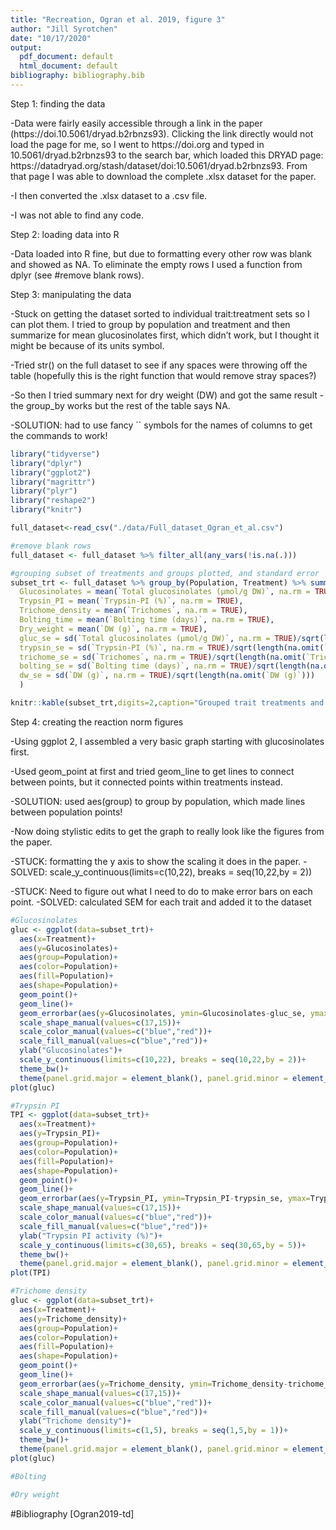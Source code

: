 ```yaml
---
title: "Recreation, Ogran et al. 2019, figure 3"
author: "Jill Syrotchen"
date: "10/17/2020"
output:
  pdf_document: default
  html_document: default
bibliography: bibliography.bib
---
```


Step 1: finding the data

  -Data were fairly easily accessible through a link in the paper (https://doi.10.5061/dryad.b2rbnzs93). Clicking the link directly would not load the page for me, so I went to https://doi.org and typed in 10.5061/dryad.b2rbnzs93 to the search bar, which loaded this DRYAD page: https://datadryad.org/stash/dataset/doi:10.5061/dryad.b2rbnzs93. From that page I was able to download the complete .xlsx dataset for the paper.
  
  -I then converted the .xlsx dataset to a .csv file.
  
  -I was not able to find any code.
  
  
  
Step 2: loading data into R

  -Data loaded into R fine, but due to formatting every other row was blank and showed as NA. To eliminate the empty rows I used a function from dplyr (see #remove blank rows).
  
  
  
Step 3: manipulating the data
  
  -Stuck on getting the dataset sorted to individual trait:treatment sets so I can plot them. I tried to group by population and treatment and then summarize for mean glucosinolates first, which didn't work, but I thought it might be because of its units symbol. 
  
  -Tried str() on the full dataset to see if any spaces were throwing off the table (hopefully this is the right function that would remove stray spaces?)
  
  -So then I tried summary next for dry weight (DW) and got the same result - the group_by works but the rest of the table says NA.
  
  -SOLUTION: had to use fancy `` symbols for the names of columns to get the commands to work!
  

```r

library("tidyverse")
library("dplyr")
library("ggplot2")
library("magrittr")
library("plyr")
library("reshape2")
library("knitr")

full_dataset<-read_csv("./data/Full_dataset_Ogran_et_al.csv")

#remove blank rows
full_dataset <- full_dataset %>% filter_all(any_vars(!is.na(.)))

#grouping subset of treatments and groups plotted, and standard error
subset_trt <- full_dataset %>% group_by(Population, Treatment) %>% summarize(
  Glucosinolates = mean(`Total glucosinolates (µmol/g DW)`, na.rm = TRUE), 
  Trypsin_PI = mean(`Trypsin-PI (%)`, na.rm = TRUE), 
  Trichome_density = mean(`Trichomes`, na.rm = TRUE), 
  Bolting_time = mean(`Bolting time (days)`, na.rm = TRUE), 
  Dry_weight = mean(`DW (g)`, na.rm = TRUE),
  gluc_se = sd(`Total glucosinolates (µmol/g DW)`, na.rm = TRUE)/sqrt(length(na.omit(`Total glucosinolates (µmol/g DW)`))),
  trypsin_se = sd(`Trypsin-PI (%)`, na.rm = TRUE)/sqrt(length(na.omit(`Trypsin-PI (%)`))),
  trichome_se = sd(`Trichomes`, na.rm = TRUE)/sqrt(length(na.omit(`Trichomes`))),
  bolting_se = sd(`Bolting time (days)`, na.rm = TRUE)/sqrt(length(na.omit(`Bolting time (days)`))),
  dw_se = sd(`DW (g)`, na.rm = TRUE)/sqrt(length(na.omit(`DW (g)`)))
  )

knitr::kable(subset_trt,digits=2,caption="Grouped trait treatments and their standard errors")
```

Step 4: creating the reaction norm figures

  -Using ggplot 2, I assembled a very basic graph starting with glucosinolates first. 
  
  -Used geom_point at first and tried geom_line to get lines to connect between points, but it connected points within treatments instead.
  
  -SOLUTION: used aes(group) to group by population, which made lines between population points!
  
  -Now doing stylistic edits to get the graph to really look like the figures from the paper. 
  
  -STUCK: formatting the y axis to show the scaling it does in the paper.
  -SOLVED: scale_y_continuous(limits=c(10,22), breaks = seq(10,22,by = 2))
  
  -STUCK: Need to figure out what I need to do to make error bars on each point.
  -SOLVED: calculated SEM for each trait and added it to the dataset
  
  
```r

#Glucosinolates
gluc <- ggplot(data=subset_trt)+   
  aes(x=Treatment)+
  aes(y=Glucosinolates)+
  aes(group=Population)+
  aes(color=Population)+
  aes(fill=Population)+
  aes(shape=Population)+
  geom_point()+
  geom_line()+
  geom_errorbar(aes(y=Glucosinolates, ymin=Glucosinolates-gluc_se, ymax=Glucosinolates+gluc_se), width = 0.05)+
  scale_shape_manual(values=c(17,15))+
  scale_color_manual(values=c("blue","red"))+
  scale_fill_manual(values=c("blue","red"))+
  ylab("Glucosinolates")+
  scale_y_continuous(limits=c(10,22), breaks = seq(10,22,by = 2))+
  theme_bw()+
  theme(panel.grid.major = element_blank(), panel.grid.minor = element_blank())
plot(gluc)

#Trypsin PI
TPI <- ggplot(data=subset_trt)+   
  aes(x=Treatment)+
  aes(y=Trypsin_PI)+
  aes(group=Population)+
  aes(color=Population)+
  aes(fill=Population)+
  aes(shape=Population)+
  geom_point()+
  geom_line()+
  geom_errorbar(aes(y=Trypsin_PI, ymin=Trypsin_PI-trypsin_se, ymax=Trypsin_PI+trypsin_se), width = 0.05)+
  scale_shape_manual(values=c(17,15))+
  scale_color_manual(values=c("blue","red"))+
  scale_fill_manual(values=c("blue","red"))+
  ylab("Trypsin PI activity (%)")+
  scale_y_continuous(limits=c(30,65), breaks = seq(30,65,by = 5))+
  theme_bw()+
  theme(panel.grid.major = element_blank(), panel.grid.minor = element_blank())
plot(TPI)

#Trichome density
gluc <- ggplot(data=subset_trt)+   
  aes(x=Treatment)+
  aes(y=Trichome_density)+
  aes(group=Population)+
  aes(color=Population)+
  aes(fill=Population)+
  aes(shape=Population)+
  geom_point()+
  geom_line()+
  geom_errorbar(aes(y=Trichome_density, ymin=Trichome_density-trichome_se, ymax=Trichome_density+trichome_se), width = 0.05)+
  scale_shape_manual(values=c(17,15))+
  scale_color_manual(values=c("blue","red"))+
  scale_fill_manual(values=c("blue","red"))+
  ylab("Trichome density")+
  scale_y_continuous(limits=c(1,5), breaks = seq(1,5,by = 1))+
  theme_bw()+
  theme(panel.grid.major = element_blank(), panel.grid.minor = element_blank())
plot(gluc)

#Bolting

#Dry weight


```

#Bibliography
[Ogran2019-td]